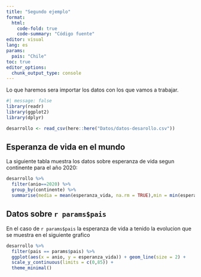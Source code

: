 ```yaml
---
title: "Segundo ejemplo"
format: 
  html: 
    code-fold: true
    code-summary: "Código fuente"
editor: visual
lang: es
params:
  pais: "Chile"
toc: true
editor_options: 
  chunk_output_type: console
---
```


Lo que haremos sera importar los datos con los que vamos a trabajar.

```r
#| message: false
library(readr)
library(ggplot2)
library(dplyr)

desarrollo <- read_csv(here::here("Datos/datos-desarollo.csv"))
```

## Esperanza de vida en el mundo

La siguiente tabla muestra los datos sobre esperanza de vida segun continente para el año 2020:

```r
desarrollo %>% 
  filter(anio==2020) %>% 
  group_by(continente) %>% 
  summarise(media = mean(esperanza_vida, na.rm = TRUE),min = min(esperanza_vida,na.rm = T), max = max(esperanza_vida,na.rm = T)) %>% knitr::kable()
```

## Datos sobre `r params$pais`

En el caso de `r params$pais` la esperanza de vida a tenido la evolucion que se muestra en el siguiente grafico

```r
desarrollo %>% 
  filter(pais == params$pais) %>% 
  ggplot(aes(x = anio, y = esperanza_vida)) + geom_line(size = 2) + 
  scale_y_continuous(limits = c(0,85)) + 
  theme_minimal()
```
